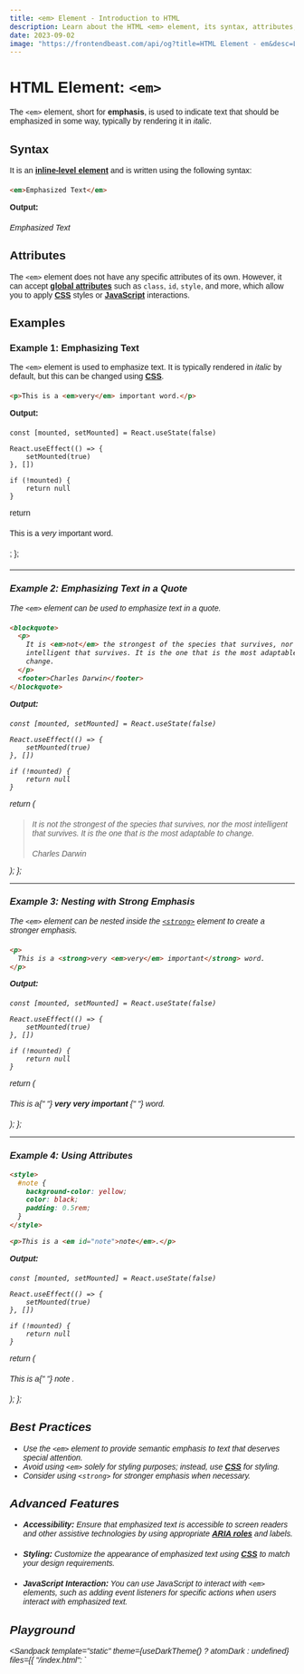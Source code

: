 ```yaml
---
title: <em> Element - Introduction to HTML
description: Learn about the HTML <em> element, its syntax, attributes, best practices, and more.
date: 2023-09-02
image: "https://frontendbeast.com/api/og?title=HTML Element - em&desc=Learn about the em element, its syntax, attributes, best practices."
---
```



# HTML Element: `<em>`

The `<em>` element, short for **emphasis**, is used to indicate text that should be emphasized in some way, typically by rendering it in _italic_.

## Syntax

It is an [**inline-level element**](https://developer.mozilla.org/en-US/docs/Glossary/Inline-level_content) and is written using the following syntax:

```html showLineNumbers /em/
<em>Emphasized Text</em>
```

**Output:**

<em>Emphasized Text</em>

## Attributes

The `<em>` element does not have any specific attributes of its own. However, it can accept [**global attributes**](https://developer.mozilla.org/en-US/docs/Web/HTML/Global_attributes) such as `class`, `id`, `style`, and more, which allow you to apply [**CSS**](/css) styles or [**JavaScript**](/javascript) interactions.

## Examples

### Example 1: Emphasizing Text

The `<em>` element is used to emphasize text. It is typically rendered in _italic_ by default, but this can be changed using [**CSS**](/css).

```html showLineNumbers /em/
<p>This is a <em>very</em> important word.</p>
```

**Output:**

    const [mounted, setMounted] = React.useState(false)

    React.useEffect(() => {
        setMounted(true)
    }, [])

    if (!mounted) {
        return null
    }

return <p>This is a <em>very</em> important word.</p>;
};

<Em />

---

### Example 2: Emphasizing Text in a Quote

The `<em>` element can be used to emphasize text in a quote.

```html showLineNumbers /em/
<blockquote>
  <p>
    It is <em>not</em> the strongest of the species that survives, nor the most
    intelligent that survives. It is the one that is the most adaptable to
    change.
  </p>
  <footer>Charles Darwin</footer>
</blockquote>
```

**Output:**

    const [mounted, setMounted] = React.useState(false)

    React.useEffect(() => {
        setMounted(true)
    }, [])

    if (!mounted) {
        return null
    }

return (

<blockquote>
  <p>
    It is <em>not</em> the strongest of the species that survives, nor the most
    intelligent that survives. It is the one that is the most adaptable to
    change.
  </p>
  <footer>Charles Darwin</footer>
</blockquote>
); };

<EmInQuote />

---

### Example 3: Nesting with Strong Emphasis

The `<em>` element can be nested inside the [`<strong>`](/html/html-elements/strong) element to create a stronger emphasis.

```html showLineNumbers /em/
<p>
  This is a <strong>very <em>very</em> important</strong> word.
</p>
```

**Output:**

    const [mounted, setMounted] = React.useState(false)

    React.useEffect(() => {
        setMounted(true)
    }, [])

    if (!mounted) {
        return null
    }

return (

<p>
  This is a{" "}
  <strong>
    very <em>very</em> important
  </strong>{" "}
  word.
</p>
); };

<NestedEm />

---

### Example 4: Using Attributes

```html showLineNumbers /em/2,3 /id/
<style>
  #note {
    background-color: yellow;
    color: black;
    padding: 0.5rem;
  }
</style>

<p>This is a <em id="note">note</em>.</p>
```

**Output:**

    const [mounted, setMounted] = React.useState(false)

    React.useEffect(() => {
        setMounted(true)
    }, [])

    if (!mounted) {
        return null
    }

return (

<p>
  This is a{" "}
  <em style={{ backgroundColor: "yellow", color: "black", padding: "0.5rem" }}>
    note
  </em>
  .
</p>
); };

<StyledEm />

## Best Practices

- Use the `<em>` element to provide semantic emphasis to text that deserves special attention.
- Avoid using `<em>` solely for styling purposes; instead, use [**CSS**](/css) for styling.
- Consider using `<strong>` for stronger emphasis when necessary.

## Advanced Features

- **Accessibility:** Ensure that emphasized text is accessible to screen readers and other assistive technologies by using appropriate [**ARIA roles**](https://developer.mozilla.org/en-US/docs/Web/Accessibility/ARIA/Roles) and labels.

- **Styling:** Customize the appearance of emphasized text using [**CSS**](/css) to match your design requirements.

- **JavaScript Interaction:** You can use JavaScript to interact with `<em>` elements, such as adding event listeners for specific actions when users interact with emphasized text.

## Playground

<Sandpack
  template="static"
  theme={useDarkTheme() ? atomDark : undefined}
  files={{
    "/index.html": `<!DOCTYPE html>
<html lang="en">
<head>
    <meta charset="UTF-8">
    <meta name="viewport" content="width=device-width, initial-scale=1.0">
    <title>Complex 'em' Element Example</title>
    <style>
        body {
            font-family: Arial, sans-serif;
            margin: 20px;
        }
        
        .highlight {
            color: #FF5733;
            font-style: italic;
            font-weight: bold;
        }
        
        p {
            margin-bottom: 20px;
        }
    </style>
</head>
<body>
    <h1>Complex <code>em</code> Element Example</h1>
    
    <p>This is a complex example that showcases various uses of the <code>em</code> element.</p>
    
    <p>
        <em class="highlight">Emphasized text</em> is often used to give certain words or phrases
        special attention. It can be <em>combined with <span class="highlight">highlighting</span></em>
        for added emphasis.
    </p>
    
    <p>
        You can also <em class="highlight">nest</em> <em>emphasized text</em> within other elements,
        such as within a <strong>strongly emphasized text</strong> block or even a <a href="#" class="highlight">hyperlink</a>.
    </p>
    
    <p>
        In this example, we've applied a custom CSS class, <span class="highlight">.highlight</span>,
        to some instances of the "<em>" element to give them a unique appearance.
    </p>
    
    <p>
        Remember that the use of <em>emphasis</em> should always serve a <strong>semantic</strong>
        purpose and not just be used for <em class="highlight">styling</em>. Proper semantic
        HTML helps with <em>accessibility</em> and <em>SEO</em>.
    </p>
</body>
</html>`,
  }}
/>
